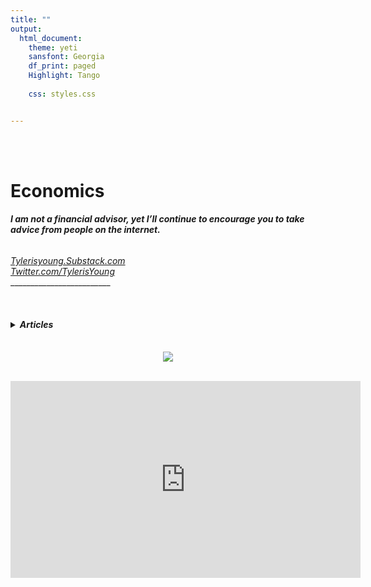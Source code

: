 ```yaml
---
title: ""
output:
  html_document:
    theme: yeti
    sansfont: Georgia
    df_print: paged
    Highlight: Tango
    
    css: styles.css


---
```


<br>
<br>

<h1>**Economics**</h1> 
<h6>
***I am not a financial advisor, yet I'll continue to encourage you to take advice from people on the internet.***
</h6>

*[Tylerisyoung.Substack.com](https://tylerisyoung.substack.com/?target=_blank)   
[Twitter.com/TylerisYoung](https://twitter.com/Tylerisyoung/?tagets=_blank)*  
 _________________________
 
 <br>
<h4>
<details><summary>***Articles***</summary>
[ ](./n/a.html)  

<br>

<details><summary>***Investing***</summary>
[ ](./n/a.html)  

[*Financial Markets and Crypto Technical Analysis (Ongonig)*](./ongoingta.html) 

<!---



[*Silver*](./bitcoi.html) (Coming Soon) 

[*Uranium*](./bitcoi.html) (Coming Soon) 

[*NYSE Picks*](./bitcoi.html) (Coming Soon) 

[*Emerging Markets*](./bitcoi.html) (Coming Soon) 

[*Sharpe Ratio*](./bitcoi.html) (Coming Soon) 

[*Portfolio Construction*](./bitcoi.html) (Coming Soon) 

--->

</details>

<br>

  <details><summary>***Macro***</summary>
  [ ](./n/a.html)  

[*Modern Monetary Theory - Slow at first, then all at once.*](./mmt.html)   

<!---

[*The Green New Deal Makes No Sense*](./bitcoi.html) (Coming Soon) 

[*The Macro Picture*](./bitcoi.html) (coming Soon)

[*Inflation*](./bitcoi.html) (Coming Soon)   

[*Deflation*](./bitcoi.html) (Coming Soon) 

[*Stagflation*](./bitcoi.html) (Coming Soon) 

--->

</details>
</details>
</h4>

<center>
 <br>
 ![](images/TheWisdomofEconomics.png)
 
 <br>
 <iframe width="560" height="315" src="https://www.youtube.com/embed/9iA52aN510Y" title="YouTube video player" frameborder="0" allow="accelerometer; autoplay; clipboard-write; encrypted-media; gyroscope; picture-in-picture" allowfullscreen></iframe>